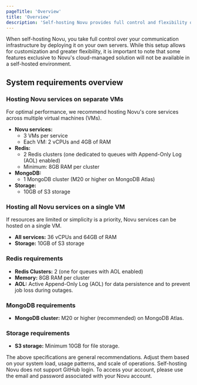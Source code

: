 ```yaml
---
pageTitle: 'Overview'
title: 'Overview'
description: 'Self-hosting Novu provides full control and flexibility over your notification infrastructure, with specific system requirements for optimal performance across VMs, Redis, MongoDB, and S3 storage.'
---
```



When self-hosting Novu, you take full control over your communication infrastructure by deploying it on your own servers. While this setup allows for customization and greater flexibility, it is important to note that some features exclusive to Novu's cloud-managed solution will not be available in a self-hosted environment.

## System requirements overview

### Hosting Novu services on separate VMs
For optimal performance, we recommend hosting Novu's core services across multiple virtual machines (VMs). 

- **Novu services:**
  - 3 VMs per service
  - Each VM: 2 vCPUs and 4GB of RAM
- **Redis:**
  - 2 Redis clusters (one dedicated to queues with Append-Only Log (AOL) enabled)
  - Minimum: 8GB RAM per cluster
- **MongoDB:** 
  - 1 MongoDB cluster (M20 or higher on MongoDB Atlas)
- **Storage:**
  - 10GB of S3 storage

### Hosting all Novu services on a single VM
If resources are limited or simplicity is a priority, Novu services can be hosted on a single VM.

- **All services:** 36 vCPUs and 64GB of RAM
- **Storage:** 10GB of S3 storage

### Redis requirements
- **Redis Clusters:** 2 (one for queues with AOL enabled)
- **Memory:** 8GB RAM per cluster
- **AOL:** Active Append-Only Log (AOL) for data persistence and to prevent job loss during outages.

### MongoDB requirements
- **MongoDB cluster:** M20 or higher (recommended) on MongoDB Atlas.

### Storage requirements
- **S3 storage:** Minimum 10GB for file storage.

<Callout type="info">
  The above specifications are general recommendations. Adjust them based on your
  system load, usage patterns, and scale of operations.
</Callout>

<Callout type="warning">
  Self-hosting Novu does not support GitHub login. To access your account, please
  use the email and password associated with your Novu account.
</Callout>